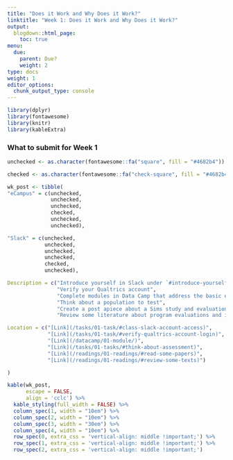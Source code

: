 ```yaml
---
title: "Does it Work and Why Does it Work?"
linktitle: "Week 1: Does it Work and Why Does it Work?"
output:
  blogdown::html_page:
    toc: true
menu:
  due:
    parent: Due?
    weight: 2
type: docs
weight: 1
editor_options: 
  chunk_output_type: console
---
```


```r
library(dplyr)
library(fontawesome)
library(knitr)
library(kableExtra)
```

### What to submit for Week 1

```r
unchecked <- as.character(fontawesome::fa("square", fill = "#4682b4"))

checked <- as.character(fontawesome::fa("check-square", fill = "#4682b4"))

wk_post <- tibble(
"eCampus" = c(unchecked,
              unchecked,
              unchecked,
              checked,
              unchecked,
              unchecked),

"Slack" = c(unchecked,
            unchecked,
            unchecked,
            unchecked,
            checked,
            unchecked),

Description = c("Introduce yourself in Slack under `#introduce-yourself`",
                "Verify your Qualtrics account",
                "Complete modules in Data Camp that address the basic elements of R and tidying data.",
                "Think about a population to test",
                "Create a post apiece about a Sims study and evaluation verses research",
                "Review some literature about program evaluations and introductory materials on measurement"),

Location = c("[Link](/tasks/01-task/#class-slack-account-access)",
             "[Link](/tasks/01-task/#verify-qualtrics-account-login)",
             "[Link](/datacamp/01-module/)",
             "[Link](/tasks/01-tasks/#think-about-assessment)",
             "[Link](/readings/01-readings/#read-some-papers)",
             "[Link](/readings/01-readings/#review-some-texts)")

)
```

```r
kable(wk_post, 
      escape = FALSE,
      align = 'cclc') %>% 
  kable_styling(full_width = FALSE) %>%
  column_spec(1, width = "10em") %>%
  column_spec(2, width = "10em") %>%
  column_spec(3, width = "30em") %>%
  column_spec(4, width = "10em") %>%
  row_spec(0, extra_css = 'vertical-align: middle !important;') %>%
  row_spec(1, extra_css = 'vertical-align: middle !important;') %>%
  row_spec(2, extra_css = 'vertical-align: middle !important;') 
```
